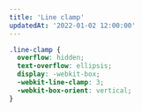 ```yaml
---
title: 'Line clamp'
updatedAt: '2022-01-02 12:00:00'
---
```


```css
.line-clamp {
  overflow: hidden;
  text-overflow: ellipsis;
  display: -webkit-box;
  -webkit-line-clamp: 3;
  -webkit-box-orient: vertical;
}
```
